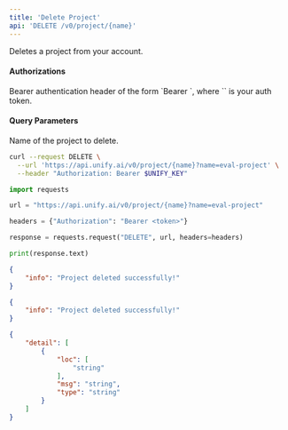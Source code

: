 ```yaml
---
title: 'Delete Project'
api: 'DELETE /v0/project/{name}'
---
```

Deletes a project from your account.

#### Authorizations

<ParamField header="Authorization" type="string" required="true">
  Bearer authentication header of the form `Bearer <token>`, where `<token>` is your auth token.
</ParamField>

#### Query Parameters

<ParamField query="name" type="string" required="true">
Name of the project to delete.
</ParamField>

<RequestExample>

```bash cURL
curl --request DELETE \
  --url 'https://api.unify.ai/v0/project/{name}?name=eval-project' \
  --header "Authorization: Bearer $UNIFY_KEY"
```

```python Python
import requests

url = "https://api.unify.ai/v0/project/{name}?name=eval-project"

headers = {"Authorization": "Bearer <token>"}

response = requests.request("DELETE", url, headers=headers)

print(response.text)
```

</RequestExample>
<ResponseExample>

```json 200
{
    "info": "Project deleted successfully!"
}
```

```json 404
{
    "info": "Project deleted successfully!"
}
```

```json 422
{
    "detail": [
        {
            "loc": [
                "string"
            ],
            "msg": "string",
            "type": "string"
        }
    ]
}
```

</ResponseExample>
